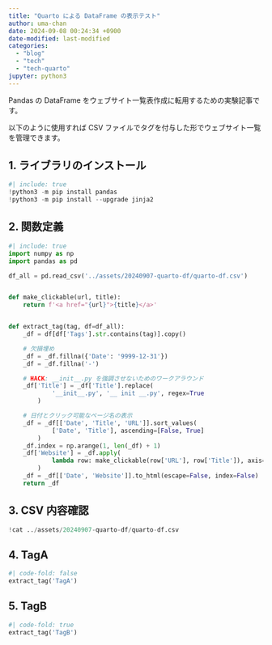```yaml
---
title: "Quarto による DataFrame の表示テスト"
author: uma-chan
date: 2024-09-08 00:24:34 +0900
date-modified: last-modified
categories:
  - "blog"
  - "tech"
  - "tech-quarto"
jupyter: python3
---
```


Pandas の DataFrame をウェブサイト一覧表作成に転用するための実験記事です。

以下のように使用すれば CSV ファイルでタグを付与した形でウェブサイト一覧を管理できます。

## 1. ライブラリのインストール

```.py
#| include: true
!python3 -m pip install pandas
!python3 -m pip install --upgrade jinja2
```

## 2. 関数定義

```.py
#| include: true
import numpy as np
import pandas as pd

df_all = pd.read_csv('../assets/20240907-quarto-df/quarto-df.csv')


def make_clickable(url, title):
    return f'<a href="{url}">{title}</a>'


def extract_tag(tag, df=df_all):
    _df = df[df['Tags'].str.contains(tag)].copy()

    # 欠損埋め
    _df = _df.fillna({'Date': '9999-12-31'})
    _df = _df.fillna('-')

    # HACK: __init__.py を強調させないためのワークアラウンド
    _df['Title'] = _df['Title'].replace(
            '__init__.py', '__ init __.py', regex=True
        )

    # 日付とクリック可能なページ名の表示
    _df = _df[['Date', 'Title', 'URL']].sort_values(
            ['Date', 'Title'], ascending=[False, True]
        )
    _df.index = np.arange(1, len(_df) + 1)
    _df['Website'] = _df.apply(
            lambda row: make_clickable(row['URL'], row['Title']), axis=1
        )
    _df = _df[['Date', 'Website']].to_html(escape=False, index=False)
    return _df
```

## 3. CSV 内容確認

```.py
!cat ../assets/20240907-quarto-df/quarto-df.csv
```

## 4. TagA

```.py
#| code-fold: false
extract_tag('TagA')
```

## 5. TagB

```.py
#| code-fold: true
extract_tag('TagB')
```
